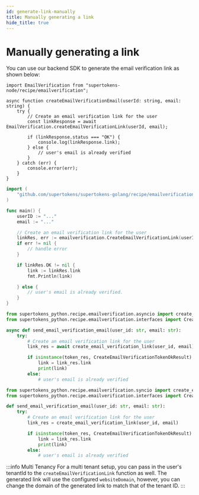 ```yaml
---
id: generate-link-manually
title: Manually generating a link
hide_title: true
---
```


<!-- COPY DOCS -->
<!-- ./thirdpartyemailpassword/common-customizations/email-verification/generate-link-manually.mdx -->


# Manually generating a link

You can use our backend SDK to generate the email verification link as shown below:

<BackendSDKTabs>
<TabItem value="nodejs">

```tsx
import EmailVerification from "supertokens-node/recipe/emailverification";

async function createEmailVerificationEmail(userId: string, email: string) {
    try {
        // Create an email verification link for the user
        const linkResponse = await EmailVerification.createEmailVerificationLink(userId, email);

        if (linkResponse.status === "OK") {
            console.log(linkResponse.link);
        } else {
            // user's email is already verified
        }
    } catch (err) {
        console.error(err);
    }
}
```

</TabItem>
<TabItem value="go">

```go
import (
    "github.com/supertokens/supertokens-golang/recipe/emailverification"
)

func main() {
    userID := "..."
    email := "..."

    // Create an email verification link for the user
    linkRes, err := emailverification.CreateEmailVerificationLink(userID, &email)
    if err != nil {
        // handle error
    }

    if linkRes.OK != nil {
        link := linkRes.link
        fmt.Println(link)

    } else {
        // user's email is already verified.
    }
}
```

</TabItem>
<TabItem value="python">

<PythonSyncAsyncSubTabs>
<TabItem value="asyncio">

```python
from supertokens_python.recipe.emailverification.asyncio import create_email_verification_link, verify_email_using_token
from supertokens_python.recipe.emailverification.interfaces import CreateEmailVerificationTokenOkResult

async def send_email_verification_email(user_id: str, email: str):
    try:
        # Create an email verification link for the user
        link_res = await create_email_verification_link(user_id, email)

        if isinstance(token_res, CreateEmailVerificationTokenOkResult):
            link = link_res.link
            print(link)
        else:
            # user's email is already verified
```
</TabItem>
<TabItem value="syncio">

```python
from supertokens_python.recipe.emailverification.syncio import create_email_verification_token, create_email_verification_link
from supertokens_python.recipe.emailverification.interfaces import CreateEmailVerificationTokenOkResult

def send_email_verification_email(user_id: str, email: str):
    try:
        # Create an email verification link for the user
        link_res = create_email_verification_link(user_id, email)

        if isinstance(token_res, CreateEmailVerificationTokenOkResult):
            link = link_res.link
            print(link)
        else:
            # user's email is already verified
```


</TabItem>
</PythonSyncAsyncSubTabs>

</TabItem>
</BackendSDKTabs>

:::info Multi Tenancy
For a multi tenant setup, you can pass in the user's tenantId to the `createEmailVerificationLink` function as well. The generated link will use the configured `websiteDomain`, however, you can change the domain of the generated link to match that of the tenant ID.
:::
